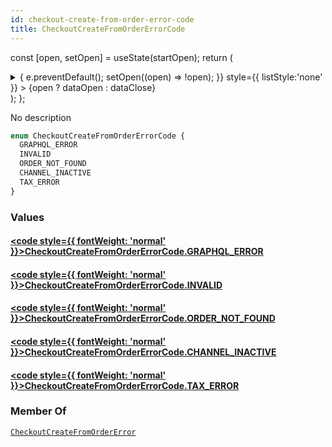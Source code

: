 ```yaml
---
id: checkout-create-from-order-error-code
title: CheckoutCreateFromOrderErrorCode
---
```






const [open, setOpen] = useState(startOpen);
return (
<details {...(open ? { open: true } : {})} className="details" style={{ border:'none', boxShadow:'none', background:'var(--ifm-background-color)' }}>
<summary
onClick={(e) => {
e.preventDefault();
setOpen((open) => !open);
}}
style={{ listStyle:'none' }} >
{open ? dataOpen : dataClose}
</summary>
{open && children}
</details>
);
};

No description

```graphql
enum CheckoutCreateFromOrderErrorCode {
  GRAPHQL_ERROR
  INVALID
  ORDER_NOT_FOUND
  CHANNEL_INACTIVE
  TAX_ERROR
}
```

### Values

#### [<code style={{ fontWeight: 'normal' }}>CheckoutCreateFromOrderErrorCode.<b>GRAPHQL_ERROR</b></code>](#)

#### [<code style={{ fontWeight: 'normal' }}>CheckoutCreateFromOrderErrorCode.<b>INVALID</b></code>](#)

#### [<code style={{ fontWeight: 'normal' }}>CheckoutCreateFromOrderErrorCode.<b>ORDER_NOT_FOUND</b></code>](#)

#### [<code style={{ fontWeight: 'normal' }}>CheckoutCreateFromOrderErrorCode.<b>CHANNEL_INACTIVE</b></code>](#)

#### [<code style={{ fontWeight: 'normal' }}>CheckoutCreateFromOrderErrorCode.<b>TAX_ERROR</b></code>](#)

### Member Of

[`CheckoutCreateFromOrderError`](../../../api-reference/checkout/objects/checkout-create-from-order-error.mdx) <Badge class="badge badge--secondary" text="object"/>
